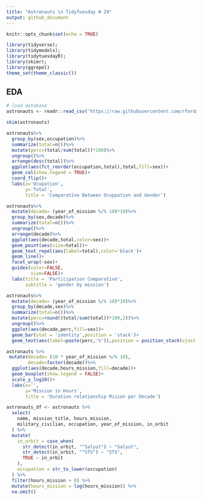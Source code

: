 ```yaml
---
title: "Astronauts \n TidyTuesday # 29"
output: github_document
---
```


```r
knitr::opts_chunk$set(echo = TRUE)
```

```r
library(tidyverse);
library(tidymodels);
library(tidytuesdayR);
library(skimr);
library(ggrepel)
theme_set(theme_classic())
```

## EDA


```r
# load database
astronauts <- readr::read_csv('https://raw.githubusercontent.com/rfordatascience/tidytuesday/master/data/2020/2020-07-14/astronauts.csv')
```


```r
skim(astronauts)
```



```r
astronauts%>%
  group_by(sex,occupation)%>%
  summarize(total=n())%>%
  mutate(perc=(total/sum(total))*100)%>%
  ungroup()%>%
  arrange(desc(total))%>%
  ggplot(aes(fct_reorder(occupation,total),total,fill=sex))+
  geom_col(show.legend = TRUE)+
  coord_flip()+
  labs(x='Ocupation',
       y='Total',
       title = 'Comparative Between Ocuppation and Gender')
```



```r
astronauts%>%
  mutate(decade= (year_of_mission %/% 10)*10)%>%
  group_by(sex,decade)%>%
  summarize(total=n())%>%
  ungroup()%>%
  arrange(decade)%>%
  ggplot(aes(decade,total,color=sex))+
  geom_point(aes(size=total))+
  geom_text_repel(aes(label=total),color='black')+
  geom_line()+
  facet_wrap(~sex)+
  guides(color=FALSE,
         size=FALSE)+
  labs(title = 'Participation Comparative',
       subtitle = 'gender by mission')
```


```r
astronauts%>%
  mutate(decade= (year_of_mission %/% 10)*10)%>%
  group_by(decade,sex)%>%
  summarize(total=n())%>%
  mutate(perc=round((total/sum(total))*100,2))%>%
  ungroup()%>%
  ggplot(aes(decade,perc,fill=sex))+
  geom_bar(stat = 'identity',position = 'stack')+
  geom_text(aes(label=paste(perc,'%')),position = position_stack(vjust = .5))

```



```r
astronauts %>%
 mutate(decade= (10 * year_of_mission %/% 10),
        decade=factor(decade))%>%
  ggplot(aes(decade,hours_mission,fill=decade))+
  geom_boxplot(show.legend = FALSE)+
  scale_y_log10()+
  labs(x='',
       y='Mission in Hours',
       title = 'Duration relationship Mision per Decade')
```

```r
astronauts_df <- astronauts %>%
  select(
    name, mission_title, hours_mission,
    military_civilian, occupation, year_of_mission, in_orbit
  ) %>%
  mutate(
    in_orbit = case_when(
      str_detect(in_orbit, "^Salyut") ~ "Salyut",
      str_detect(in_orbit, "^STS") ~ "STS",
      TRUE ~ in_orbit
    ),
    occupation = str_to_lower(occupation)
  ) %>%
  filter(hours_mission > 0) %>%
  mutate(hours_mission = log(hours_mission)) %>%
  na.omit()
```





